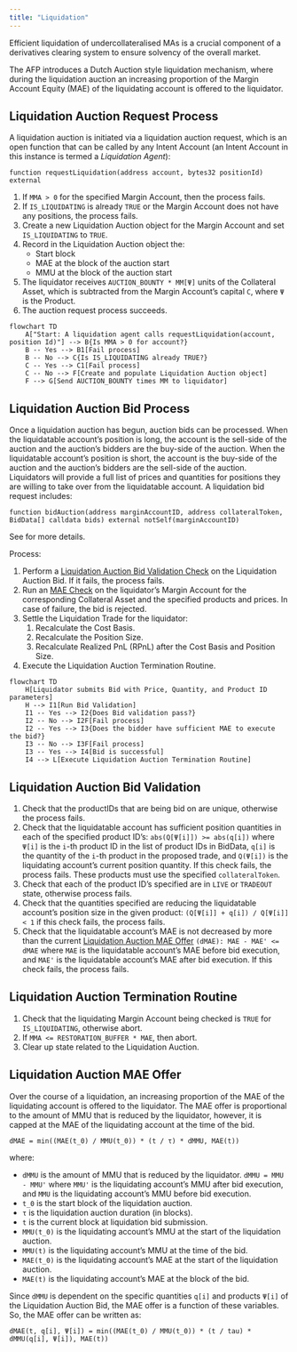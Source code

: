 ```yaml
---
title: "Liquidation"
---
```


Efficient liquidation of undercollateralised MAs is a crucial component of a derivatives clearing system to ensure solvency of the overall market.

The AFP introduces a Dutch Auction style liquidation mechanism, where during the liquidation auction an increasing proportion of the Margin Account Equity (MAE) of the liquidating account is offered to the liquidator.

## Liquidation Auction Request Process

A liquidation auction is initiated via a liquidation auction request, which is an open function that can be called by any Intent Account (an Intent Account in this instance is termed a _Liquidation Agent_):

`function requestLiquidation(address account, bytes32 positionId) external`

1. If `MMA > 0` for the specified Margin Account, then the process fails.
2. If `IS_LIQUIDATING` is already `TRUE` or the Margin Account does not have any positions, the process fails.
3. Create a new Liquidation Auction object for the Margin Account and set `IS_LIQUIDATING` to `TRUE`.
4. Record in the Liquidation Auction object the:
   - Start block
   - MAE at the block of the auction start
   - MMU at the block of the auction start
5. The liquidator receives `AUCTION_BOUNTY * MM[Ψ]` units of the Collateral Asset, which is subtracted from the Margin Account’s capital `C`, where `Ψ` is the Product.
6. The auction request process succeeds.

```mermaid
flowchart TD
    A["Start: A liquidation agent calls requestLiquidation(account, position Id)"] --> B{Is MMA > 0 for account?}
    B -- Yes --> B1[Fail process]
    B -- No --> C{Is IS_LIQUIDATING already TRUE?}
    C -- Yes --> C1[Fail process]
    C -- No --> F[Create and populate Liquidation Auction object]
    F --> G[Send AUCTION_BOUNTY times MM to liquidator]
```

## Liquidation Auction Bid Process

Once a liquidation auction has begun, auction bids can be processed. When the liquidatable account’s position is long, the account is the sell-side of the auction and the auction's bidders are the buy-side of the auction. When the liquidatable account’s position is short, the account is the buy-side of the auction and the auction's bidders are the sell-side of the auction. Liquidators will provide a full list of prices and quantities for positions they are willing to take over from the liquidatable account. A liquidation bid request includes:

`function bidAuction(address marginAccountID, address collateralToken, BidData[] calldata bids) external notSelf(marginAccountID)`

See <reference to natspec documentation of the function> for more details.

Process:

1. Perform a [Liquidation Auction Bid Validation Check](#liquidation-auction-bid-validation) on the Liquidation Auction Bid. If it fails, the process fails.
2. Run an [MAE Check](/margin-intent-accounts.qmd#margin-account-equity-mae-check) on the liquidator’s Margin Account for the corresponding Collateral Asset and the specified products and prices. In case of failure, the bid is rejected.
3. Settle the Liquidation Trade for the liquidator:
    1. Recalculate the Cost Basis.
    2. Recalculate the Position Size.
    3. Recalculate Realized PnL (RPnL) after the Cost Basis and Position Size.
4. Execute the Liquidation Auction Termination Routine.

```mermaid
flowchart TD
    H[Liquidator submits Bid with Price, Quantity, and Product ID parameters]
    H --> I1[Run Bid Validation]
    I1 -- Yes --> I2{Does Bid validation pass?}
    I2 -- No --> I2F[Fail process]
    I2 -- Yes --> I3{Does the bidder have sufficient MAE to execute the bid?}
    I3 -- No --> I3F[Fail process]
    I3 -- Yes --> I4[Bid is successful]
    I4 --> L[Execute Liquidation Auction Termination Routine]
```

## Liquidation Auction Bid Validation

1. Check that the productIDs that are being bid on are unique, otherwise the process fails.
2. Check that the liquidatable account has sufficient position quantities in each of the specified product ID's: `abs(Q[Ψ[i]]) >= abs(q[i])` where `Ψ[i]` is the `i`-th product ID in the list of product IDs in BidData, `q[i]` is the quantity of the `i`-th product in the proposed trade, and `Q(Ψ[i])` is the liquidating account's current position quantity. If this check fails, the process fails. These products must use the specified `collateralToken`.
3. Check that each of the product ID's specified are in `LIVE` or `TRADEOUT` state, otherwise process fails.
4. Check that the quantities specified are reducing the liquidatable account's position size in the given product: `(Q[Ψ[i]] + q[i]) / Q[Ψ[i]] < 1` if this check fails, the process fails.
5. Check that the liquidatable account's MAE is not decreased by more than the current [Liquidation Auction MAE Offer](#liquidation-auction-mae-offer) `(dMAE): MAE - MAE' <= dMAE` where `MAE` is the liquidatable account's MAE before bid execution, and `MAE'` is the liquidatable account's MAE after bid execution. If this check fails, the process fails.

## Liquidation Auction Termination Routine

1. Check that the liquidating Margin Account being checked is `TRUE` for `IS_LIQUIDATING`, otherwise abort.
2. If `MMA <= RESTORATION_BUFFER * MAE`, then abort.
3. Clear up state related to the Liquidation Auction.

## Liquidation Auction MAE Offer

Over the course of a liquidation, an increasing proportion of the MAE of the liquidating account is offered to the liquidator. The MAE offer is proportional to the amount of MMU that is reduced by the liquidator, however, it is capped at the MAE of the liquidating account at the time of the bid.

```
dMAE = min((MAE(t_0) / MMU(t_0)) * (t / τ) * dMMU, MAE(t))
```

where:

- `dMMU` is the amount of MMU that is reduced by the liquidator. `dMMU = MMU - MMU'` where `MMU'` is the liquidating account's MMU after bid execution, and `MMU` is the liquidating account's MMU before bid execution.
- `t_0` is the start block of the liquidation auction.
- `τ` is the liquidation auction duration (in blocks).
- `t` is the current block at liquidation bid submission.
- `MMU(t_0)` is the liquidating account's MMU at the start of the liquidation auction.
- `MMU(t)` is the liquidating account's MMU at the time of the bid.
- `MAE(t_0)` is the liquidating account's MAE at the start of the liquidation auction.
- `MAE(t)` is the liquidating account's MAE at the block of the bid.

Since `dMMU` is dependent on the specific quantities `q[i]` and products `Ψ[i]` of the Liquidation Auction Bid, the MAE offer is a function of these variables. So, the MAE offer can be written as:

```
dMAE(t, q[i], Ψ[i]) = min((MAE(t_0) / MMU(t_0)) * (t / tau) * dMMU(q[i], Ψ[i]), MAE(t))
```
